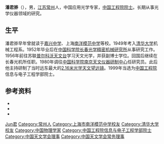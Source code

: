 '''潘君骅'''（{{bd|1930年|10月14日|||catIdx=Pan潘}}），男，[[江苏|江苏]][[常州|常州]]人，中国应用光学专家，[[中国工程院院士|中国工程院院士]]。长期从事光学仪器领域的研究。

== 生平 ==
潘君骅早年曾就读于[[嘉兴市第一中学|嘉兴中学]]、上海[[南洋模范中学|南洋模范中学]]等校。1949年考入[[清华大学|清华大学]]机械工程系。1952年毕业后在[[中国科学院长春光学精密机械研究所|中国科学院长春光学精密机械研究所]]从事研究工作。1956年前往苏联[[普尔科沃天文台|普尔科沃天文台]]学习天文光学，并获副博士学位。回国后继续在长春光机所任职。1980年调往[[中国科学院南京天文仪器研制中心|中国科学院南京天文仪器研制中心]]任研究员。此后他主持研制了当时远东最大的[[2.16米光学天文望远镜|2.16米光学天文望远镜]]。1999年当选为[[中国工程院|中国工程院]]信息与电子工程学部院士。

== 参考资料 ==
{{ReflistH}}
* {{cite web|url=http://news.cz001.com.cn/2011-05/26/content_1520139.htm|title=院士潘君骅的故事：当年的顽童结缘天文光学|publisher=中国常州网|date=2011-05-26}}{{Dead link|date=2020年7月 |bot=InternetArchiveBot |fix-attempted=yes }}
* {{cite web|url=http://www.istic.ac.cn/Academician/tabid/62/NavBy/17/SearchBy/1/pID/c0158/Default.aspx|title=潘君骅|publisher=中国科学技术信息研究所|access-date=2011-11-12|archive-date=2016-03-04|archive-url=https://web.archive.org/web/20160304125608/http://www.istic.ac.cn/Academician/tabid/62/NavBy/17/SearchBy/1/pID/c0158/Default.aspx|dead-url=no}}
* {{cite web|url=http://www.njkj.gov.cn/kjrc/kjrc-znysb8.htm|title=中国工程院院士——潘君骅|publisher=南京市科学技术局|deadurl=yes|archiveurl=https://web.archive.org/web/20110426051232/http://www.njkj.gov.cn/kjrc/kjrc-znysb8.htm|archivedate=2011-04-26}}
{{ReflistF}}

{{中国工程院信息与电子工程学部院士}}
{{Navboxes 
| title  = 潘君骅在[[中国天文学会|中国天文学会]]的职务
| list1  =
{{中国天文学会第三届理事会}}
{{中国天文学会第四届理事会}}
}}

{{Authority control}}
{{DEFAULTSORT:Pan潘}}
[[Category:潘姓|Jun君]]
[[Category:常州人|Category:常州人]]
[[Category:上海市南洋模范中学校友|Category:上海市南洋模范中学校友]]
[[Category:清华大学校友|Category:清华大学校友]]
[[Category:中国物理学家|Category:中国物理学家]]
[[Category:中国工程院信息与电子工程学部院士|Category:中国工程院信息与电子工程学部院士]]
[[Category:中国天文学会理事|Category:中国天文学会理事]]
[[Category:中国天文学会常务理事|Category:中国天文学会常务理事]]